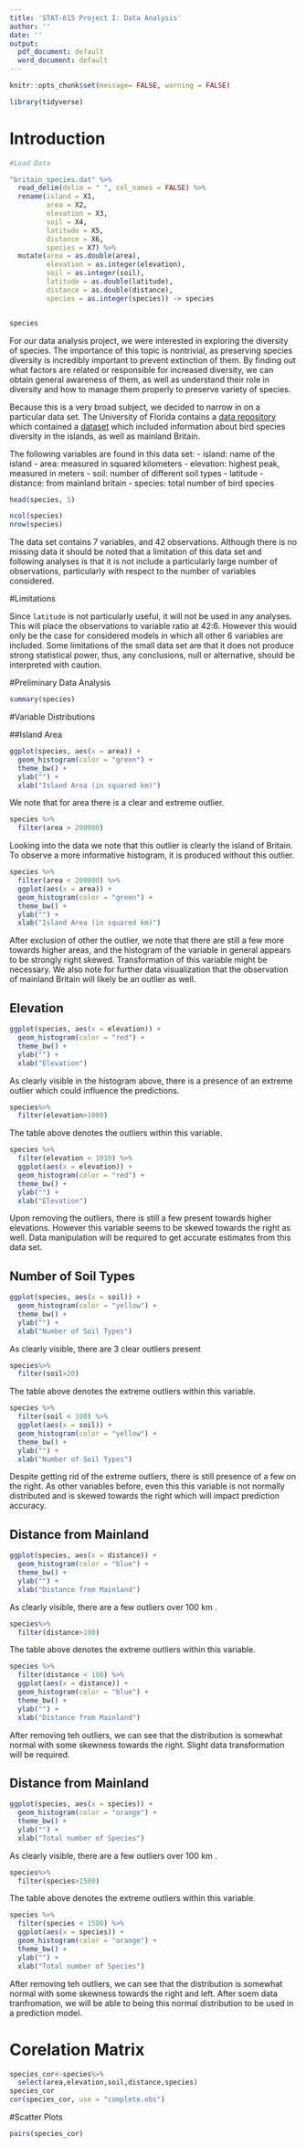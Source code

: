 ---
title: 'STAT-615 Project I: Data Analysis'
author: ''
date: ''
output:
  pdf_document: default
  word_document: default
---

```{r setup, include=FALSE}
knitr::opts_chunk$set(message= FALSE, warning = FALSE)
```

```{r}
library(tidyverse)
```

# Introduction

```{r}
#Load Data

"britain_species.dat" %>%
  read_delim(delim = " ", col_names = FALSE) %>%
  rename(island = X1,
         area = X2,
         elevation = X3,
         soil = X4,
         latitude = X5,
         distance = X6,
         species = X7) %>%
  mutate(area = as.double(area),
         elevation = as.integer(elevation),
         soil = as.integer(soil),
         latitude = as.double(latitude),
         distance = as.double(distance),
         species = as.integer(species)) -> species


species
```

For our data analysis project, we were interested in exploring the diversity of species. The importance of this topic is nontrivial, as preserving species diversity is incredibly important to prevent extinction of them. By finding out what factors are related or responsible for increased diversity, we can obtain general awareness of them, as well as understand their role in diversity and how to manage them properly to preserve variety of species.

Because this is a very broad subject, we decided to narrow in on a particular data set. The University of Florida contains a [data repository](http://users.stat.ufl.edu/~winner/datasets.html) which contained a [dataset](http://users.stat.ufl.edu/~winner/data/britain_species.dat) which included information about bird species diversity in the islands, as well as mainland Britain.


The following variables are found in this data set:
- island: name of the island
- area: measured in squared kilometers
- elevation: highest peak, measured in meters
- soil: number of different soil types
- latitude
- distance: from mainland britain
- species: total number of bird species

```{r, inlcude = TRUE}
head(species, 5)
```

```{r}
ncol(species)
nrow(species)
```

The data set contains 7 variables, and 42 observations. Although there is no missing data it should be noted that a limitation of this data set and following analyses is that it is not include a particularly large number of observations, particularly with respect to the number of variables considered. 

#Limitations

Since `latitude` is not particularly useful, it will not be used in any analyses. This will place the observations to variable ratio at 42:6. However this would only be  the case for considered models in which all other 6 variables are included. Some limitations of the small data set are that it does not produce strong statistical power, thus, any conclusions, null or alternative, should be interpreted with caution.

#Preliminary Data Analysis

```{r}
summary(species)
```


#Variable Distributions 

##Island Area 

```{r}
ggplot(species, aes(x = area)) +
  geom_histogram(color = "green") +
  theme_bw() +
  ylab("") +
  xlab("Island Area (in squared km)")
```

We note that for area there is a clear and extreme outlier.

```{r}
species %>%
  filter(area > 200000)
```

Looking into the data we note that this outlier is clearly the island of Britain. To observe a more informative histogram, it is produced without this outlier.

```{r}
species %>%
  filter(area < 200000) %>%
  ggplot(aes(x = area)) +
  geom_histogram(color = "green") +
  theme_bw() +
  ylab("") +
  xlab("Island Area (in squared km)")
```

After exclusion of other the outlier, we note that there are still a few more towards higher areas, and the histogram of the variable in general appears to be strongly right skewed. Transformation of this variable might be necessary. We also note for further data visualization that the observation of mainland Britain will likely be an outlier as well.


## Elevation


```{r}
ggplot(species, aes(x = elevation)) +
  geom_histogram(color = "red") +
  theme_bw() +
  ylab("") +
  xlab("Elevation")
```

As clearly visible in the histogram above, there is a presence of an extreme outlier which could influence the predictions.


```{r}
species%>%
  filter(elevation>1000)
```

The table above denotes the outliers within this variable. 


```{r}
species %>%
  filter(elevation < 1010) %>%
  ggplot(aes(x = elevation)) +
  geom_histogram(color = "red") +
  theme_bw() +
  ylab("") +
  xlab("Elevation")
```

Upon removing the outliers, there is still a few present towards higher elevations. However this variable seems to be skewed towards the right as well. Data manipulation will be required to get accurate estimates from this data set. 


## Number of Soil Types



```{r}
ggplot(species, aes(x = soil)) +
  geom_histogram(color = "yellow") +
  theme_bw() +
  ylab("") +
  xlab("Number of Soil Types")
```
As clearly visible, there are 3 clear outliers present 


```{r}
species%>%
  filter(soil>20)
```

The table above denotes the extreme outliers within this variable. 


```{r}
species %>%
  filter(soil < 100) %>%
  ggplot(aes(x = soil)) +
  geom_histogram(color = "yellow") +
  theme_bw() +
  ylab("") +
  xlab("Number of Soil Types")
```

Despite getting rid of the extreme outliers, there is still presence of a few on the right. As other variables before, even this this variable is not normally distributed and is skewed towards the right which will impact prediction accuracy. 


## Distance from Mainland



```{r}
ggplot(species, aes(x = distance)) +
  geom_histogram(color = "blue") +
  theme_bw() +
  ylab("") +
  xlab("Distance from Mainland")
```
As clearly visible, there are a few outliers over 100 km . 


```{r}
species%>%
  filter(distance>100)
```

The table above denotes the extreme outliers within this variable. 


```{r}
species %>%
  filter(distance < 100) %>%
  ggplot(aes(x = distance)) +
  geom_histogram(color = "blue") +
  theme_bw() +
  ylab("") +
  xlab("Distance from Mainland")
```
After removing teh outliers, we can see that the distribution is somewhat normal with some skewness towards the right. Slight data transformation will be required. 


## Distance from Mainland



```{r}
ggplot(species, aes(x = species)) +
  geom_histogram(color = "orange") +
  theme_bw() +
  ylab("") +
  xlab("Total number of Species")
```
As clearly visible, there are a few outliers over 100 km . 


```{r}
species%>%
  filter(species>1500)
```

The table above denotes the extreme outliers within this variable. 


```{r}
species %>%
  filter(species < 1500) %>%
  ggplot(aes(x = species)) +
  geom_histogram(color = "orange") +
  theme_bw() +
  ylab("") +
  xlab("Total number of Species")
```
After removing teh outliers, we can see that the distribution is somewhat normal with some skewness towards the right and left. After soem data tranfromation, we will be able to being this normal distribution to be used in a prediction model. 

# Corelation Matrix 

```{r}
species_cor<-species%>%
  select(area,elevation,soil,distance,species)
species_cor
cor(species_cor, use = "complete.obs")

```



#Scatter Plots

```{r}
pairs(species_cor)
```


